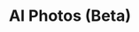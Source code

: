 ---
title: "AI Photos (Beta)"
description: "Train Scripe to generate professional your personal branding images."
icon: "image-user"
---